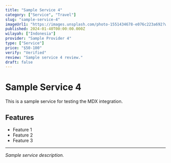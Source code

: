 ```yaml
---
title: "Sample Service 4"
category: ["Service", "Travel"]
slug: "sample-service-4"
imageUrl1: "https://images.unsplash.com/photo-1551434678-e076c223a692?w=1200&h=600&fit=crop"
published: 2024-01-40T00:00:00.000Z
wilayah: ["Indonesia"]
provider: "Sample Provider 4"
type: ["Service"]
price: "$50-100"
verify: "Verified"
review: "Sample service 4 review."
draft: false
---
```


# Sample Service 4

This is a sample service for testing the MDX integration.

## Features
- Feature 1
- Feature 2
- Feature 3

---

*Sample service description.*
